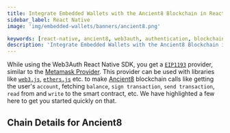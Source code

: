 ```yaml
---
title: Integrate Embedded Wallets with the Ancient8 Blockchain in React Native
sidebar_label: React Native
image: 'img/embedded-wallets/banners/ancient8.png'

keywords: [react-native, ancient8, web3auth, authentication, blockchain]
description: 'Integrate Embedded Wallets with the Ancient8 Blockchain in React Native | Embedded Wallets'
---
```



While using the Web3Auth React Native SDK, you get a [`EIP1193`](https://eips.ethereum.org/EIPS/eip-1193) provider, similar to the [Metamask Provider](https://docs.metamask.io/guide/ethereum-provider.html). This provider can be used with libraries like [`web3.js`](https://web3js.readthedocs.io/en/v1.2.8/getting-started.html), [`ethers.js`](https://docs.ethers.io/v5/getting-started/) etc. to make [Ancient8](https://ethereum.org/) blockchain calls like getting the user's `account`, fetching `balance`, `sign transaction`, `send transaction`, `read` from and `write` to the smart contract, etc. We have highlighted a few here to get you started quickly on that.

## Chain Details for Ancient8

<ChainDetailsAncient8 />

<EVMInteraction />
